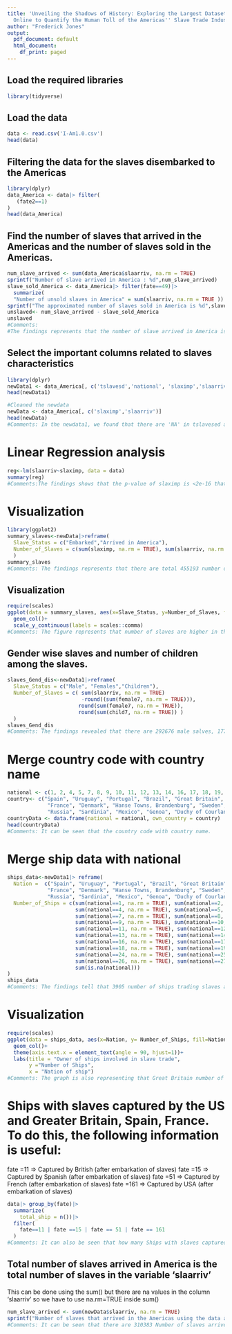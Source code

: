 ---
title: 'Unveiling the Shadows of History: Exploring the Largest Dataset of Slave Records
  Online to Quantify the Human Toll of the Americas'' Slave Trade Industry'
author: "Frederick Jones"
output:
  pdf_document: default
  html_document:
    df_print: paged
---

## Load the required libraries
```{r}
library(tidyverse)
```


## Load the data 
```{r}
data <- read.csv('I-Am1.0.csv')
head(data)
```


## Filtering the data for the slaves disembarked to the Americas
```{r}
library(dplyr)
data_America <- data|> filter(
   (fate2==1)
)
head(data_America)
```

## Find the number of slaves that arrived in the Americas and the number of slaves sold in the Americas. 
```{r}
num_slave_arrived <- sum(data_America$slaarriv, na.rm = TRUE)
sprintf("Number of slave arrived in America : %d",num_slave_arrived)
slave_sold_America <- data_America|> filter(fate==49)|>
  summarize(
  "Number of unsold slaves in America" = sum(slaarriv, na.rm = TRUE ))
sprintf("The approximated number of slaves sold in America is %d",slave_sold_America$`Number of slaves sold in America`)
unslaved<- num_slave_arrived - slave_sold_America 
unslaved
#Comments:
#The findings represents that the number of slave arrived in America is 310383 while the approximated number of slaves sold in America is 261053 and the difference is 49330 that is unslaved.
```

## Select the important columns related to slaves characteristics 
```{r}
library(dplyr)
newData1 <- data_America[, c('tslavesd','national', 'slaximp','slaarriv','female1','child1', 'female3', 'child3', 'female7','child7','adult1', 'adult3', 'adult7')]
head(newData1)

#Cleaned the newdata
newData <- data_America[, c('slaximp','slaarriv')]
head(newData)
#Comments: In the newdata1, we found that there are 'NA' in tslavesed and female1 and in other variables, we did not see any value such as when we look at the first row,it's found that 82 slaves imputed and out of 82 only 80 disembarked on Americas ports. But the proportion of adults, children and women among them are not given. SO, that is why we  only find number of slaves arrived in America and total number of slaves imputed and that is represent as newData. 
```

# Linear Regression analysis
```{r}
reg<-lm(slaarriv~slaximp, data = data)
summary(reg)
#Comments:The findings shows that the p-value of slaximp is <2e-16 that is less than 0.05 so, we can conclude that there is a statistically significant impact of the number of slaves imputed(independent variable) on the number of slaves arrived in America(dependent variable).
```

# Visualization
```{r}
library(ggplot2)
summary_slaves<-newData|>reframe(
  Slave_Status = c("Embarked","Arrived in America"),
  Number_of_Slaves = c(sum(slaximp, na.rm = TRUE), sum(slaarriv, na.rm = TRUE))
  )
summary_slaves
#Comments: The findings represents that there are total 455193 number of slaves who were initially embarked on ships and there are 310383 subset of slaves who successfully arrived in America. The difference between Embarked and Arrived in America is 144,810 which means there are 144,810 number of slaves who did not arrive in America.
```

## Visualization
```{r}
require(scales)
ggplot(data = summary_slaves, aes(x=Slave_Status, y=Number_of_Slaves, fill=Slave_Status))+
  geom_col()+
  scale_y_continuous(labels = scales::comma)
#Comments: The figure represents that number of slaves are higher in those who were initially embarked on ships while there are less number of slaves who arrived in america.
```

## Gender wise slaves and number of children among the slaves.
```{r}
slaves_Gend_dis<-newData1|>reframe(
  Slave_Status = c("Male", "Females","Children"),
  Number_of_Slaves = c( sum(slaarriv, na.rm = TRUE)
                        -round((sum(female7, na.rm = TRUE))),
                       round(sum(female7, na.rm = TRUE)),
                       round(sum(child7, na.rm = TRUE)) )
  )
slaves_Gend_dis
#Comments: The findings revealed that there are 292676 male salves, 17707 female slaves and 22706	children who are slaves. And it can be seen that the males number of slaves are higher than females and children.
```

# Merge country code with country name
```{r}
national <- c(1, 2, 4, 5, 7, 8, 9, 10, 11, 12, 13, 14, 16, 17, 18, 19, 24, 25, 26, 27)
country<- c("Spain", "Uruguay", "Portugal", "Brazil", "Great Britain", "Netherlands", "U.S.A.",
             "France", "Denmark", "Hanse Towns, Brandenburg", "Sweden", "Norway", "Argentina",
             "Russia", "Sardinia", "Mexico", "Genoa", "Duchy of Courland", "Prussia", "Bremen")
countryData <- data.frame(national = national, own_country = country)
head(countryData)
#Comments: It can be seen that the country code with country name.
```

# Merge ship data with national
```{r}
ships_data<-newData1|> reframe(
  Nation =  c("Spain", "Uruguay", "Portugal", "Brazil", "Great Britain", "Netherlands", "U.S.A.",
             "France", "Denmark", "Hanse Towns, Brandenburg", "Sweden", "Norway", "Argentina",
             "Russia", "Sardinia", "Mexico", "Genoa", "Duchy of Courland", "Prussia", "Bremen", 'NA'),
  Number_of_Ships = c(sum(national==1, na.rm = TRUE), sum(national==2, na.rm = TRUE),
                      sum(national==4, na.rm = TRUE), sum(national==5, na.rm = TRUE),
                      sum(national==7, na.rm = TRUE), sum(national==8, na.rm = TRUE),
                      sum(national==9, na.rm = TRUE), sum(national==10, na.rm = TRUE), 
                      sum(national==11, na.rm = TRUE), sum(national==12, na.rm = TRUE), 
                      sum(national==13, na.rm = TRUE), sum(national==14, na.rm = TRUE),
                      sum(national==16, na.rm = TRUE), sum(national==17, na.rm = TRUE), 
                      sum(national==18, na.rm = TRUE), sum(national==19, na.rm = TRUE), 
                      sum(national==24, na.rm = TRUE), sum(national==25, na.rm = TRUE), 
                      sum(national==26, na.rm = TRUE), sum(national==27, na.rm = TRUE), 
                      sum(is.na(national)))
)
ships_data
#Comments: The findings tell that 3905 number of ships trading slaves are registered in the Great Britain. US registered number of ships involved in slave trade are 861,which is less than Great Britain. It can also be seen that 1479 number of ships trading slaves are registered in the Spain that is on second number.
```

# Visualization
```{r}
require(scales)
ggplot(data = ships_data, aes(x=Nation, y= Number_of_Ships, fill=Nation))+
  geom_col()+
  theme(axis.text.x = element_text(angle = 90, hjust=1))+
  labs(title = "Owner of ships involved in slave trade", 
       y ="Number of Ships",
       x = "Nation of ship")
#Comments: The graph is also representing that Great Britain number of ships are on top carrier of slaves, after that Spain and at last US. These number of ships forcefully captured people and traded them in these countries.
```

# Ships with slaves captured by the US and Greater Britain, Spain, France. To do this, the following information is useful: 
fate =11  =>   Captured by British (after embarkation of slaves)
fate =15  =>   Captured by Spanish (after embarkation of slaves)
fate =51  =>   Captured by French  (after embarkation of slaves)
fate =161  =>   Captured by USA (after embarkation of slaves)
```{r}
data|> group_by(fate)|>
  summarize(
    total_ship = n())|>
  filter(
    fate==11 | fate ==15 | fate == 51 | fate == 161
  )
#Comments: It can also be seen that how many Ships with slaves captured by the US and Greater Britain, Spain, France. The results shows that there are only 4 ships with slaves captured by British, 5 ships with slave captured by Spanish, 2 ships with slaves captured by French and only 4 ships with slaves captured by USA.
```

## Total number of slaves arrived in America is the total number of slaves in the variable 'slaarriv' 
This can be done using the sum() but there are na values in the column 'slaarriv' so we have to use na.rm=TRUE inside sum()

```{r}
num_slave_arrived <- sum(newData$slaarriv, na.rm = TRUE)
sprintf("Number of slaves that arrived in the Americas using the data are %d", num_slave_arrived)
#Comments: It can be seen that there are 310383 Number of slaves arrived in America using the data.
```